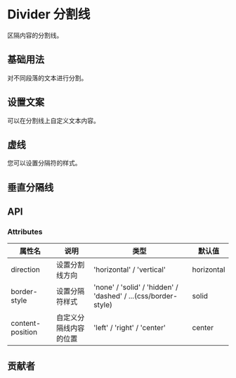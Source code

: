 # Divider 分割线


区隔内容的分割线。

## 基础用法

对不同段落的文本进行分割。

<CodeBlock name="DividerBasic">
  <DividerBasic />
</CodeBlock>

## 设置文案

可以在分割线上自定义文本内容。

<CodeBlock name="DividerContent">
  <DividerContent />
</CodeBlock>

## 虚线

您可以设置分隔符的样式。

<CodeBlock name="DividerBorder">
  <DividerBorder />
</CodeBlock>

## 垂直分隔线

<CodeBlock name="DividerDirection">
  <DividerDirection />
</CodeBlock>

## API

### Attributes

| 属性名           | 说明                   | 类型                                                           | 默认值     |
| ---------------- | ---------------------- | -------------------------------------------------------------- | ---------- |
| direction        | 设置分割线方向         | 'horizontal' / 'vertical'                                      | horizontal |
| border-style     | 设置分隔符样式         | 'none' / 'solid' / 'hidden' / 'dashed' / ...(css/border-style) | solid      |
| content-position | 自定义分隔线内容的位置 | 'left' / 'right' / 'center'                                    | center     |

## 贡献者

<Contributor path="packages/Divider/index.zh-CN.mdx" />